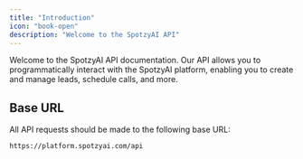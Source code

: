 ```yaml
---
title: "Introduction"
icon: "book-open"
description: "Welcome to the SpotzyAI API"
---
```


Welcome to the SpotzyAI API documentation. Our API allows you to programmatically interact with the SpotzyAI platform, enabling you to create and manage leads, schedule calls, and more.

## Base URL

All API requests should be made to the following base URL:

```
https://platform.spotzyai.com/api
```
